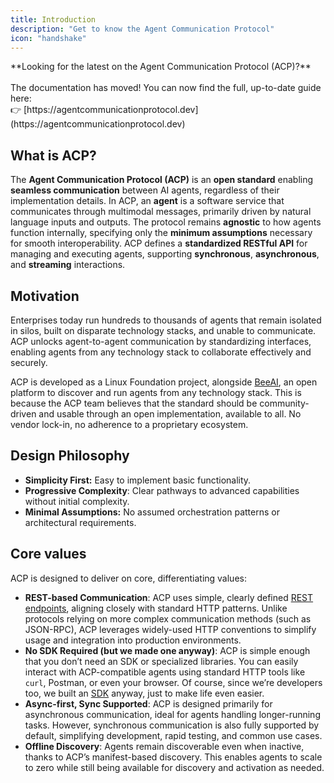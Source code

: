 ```yaml
---
title: Introduction
description: "Get to know the Agent Communication Protocol"
icon: "handshake"
---
```


<Note>
**Looking for the latest on the Agent Communication Protocol (ACP)?**<br /><br />
The documentation has moved! You can now find the full, up-to-date guide here:<br />
👉 [https://agentcommunicationprotocol.dev](https://agentcommunicationprotocol.dev)
</Note>

## What is ACP?

The **Agent Communication Protocol (ACP)** is an **open standard** enabling **seamless communication** between AI agents, regardless of their implementation details. In ACP, an **agent** is a software service that communicates through multimodal messages, primarily driven by natural language inputs and outputs. The protocol remains **agnostic** to how agents function internally, specifying only the **minimum assumptions** necessary for smooth interoperability. ACP defines a **standardized RESTful API** for managing and executing agents, supporting **synchronous**, **asynchronous**, and **streaming** interactions.

## Motivation

Enterprises today run hundreds to thousands of agents that remain isolated in silos, built on disparate technology stacks, and unable to communicate. ACP unlocks agent-to-agent communication by standardizing interfaces, enabling agents from any technology stack to collaborate effectively and securely.

ACP is developed as a Linux Foundation project, alongside [BeeAI](https://docs.beeai.dev), an open platform to discover and run agents from any technology stack. This is because the ACP team believes that the standard should be community-driven and usable through an open implementation, available to all. No vendor lock-in, no adherence to a proprietary ecosystem.

## Design Philosophy

- **Simplicity First:** Easy to implement basic functionality.
- **Progressive Complexity**: Clear pathways to advanced capabilities without initial complexity.
- **Minimal Assumptions:** No assumed orchestration patterns or architectural requirements.

## Core values

ACP is designed to deliver on core, differentiating values:

- **REST-based Communication**: ACP uses simple, clearly defined [REST endpoints](/spec/agents-list), aligning closely with standard HTTP patterns. Unlike protocols relying on more complex communication methods (such as JSON-RPC), ACP leverages widely-used HTTP conventions to simplify usage and integration into production environments.
- **No SDK Required (but we made one anyway)**: ACP is simple enough that you don’t need an SDK or specialized libraries. You can easily interact with ACP-compatible agents using standard HTTP tools like `curl`, Postman, or even your browser. Of course, since we’re developers too, we built an [SDK](https://github.com/i-am-bee/acp/tree/main/python) anyway, just to make life even easier.
- **Async-first, Sync Supported**: ACP is designed primarily for asynchronous communication, ideal for agents handling longer-running tasks. However, synchronous communication is also fully supported by default, simplifying development, rapid testing, and common use cases.
- **Offline Discovery**: Agents remain discoverable even when inactive, thanks to ACP’s manifest-based discovery. This enables agents to scale to zero while still being available for discovery and activation as needed.